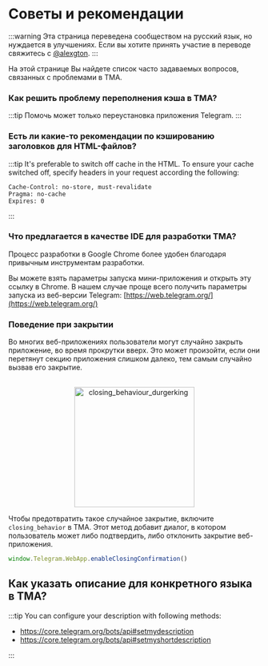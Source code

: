 # Советы и рекомендации

:::warning
Эта страница переведена сообществом на русский язык, но нуждается в улучшениях. Если вы хотите принять участие в переводе свяжитесь с [@alexgton](https://t.me/alexgton).
:::

На этой странице Вы найдете список часто задаваемых вопросов, связанных с проблемами в TMA.

### Как решить проблему переполнения кэша в TMA?

:::tip
Помочь может только переустановка приложения Telegram.
:::

### Есть ли какие-то рекомендации по кэшированию заголовков для HTML-файлов?

:::tip
It's preferable to switch off cache in the HTML. To ensure your cache switched off, specify headers in your request according the following:

```curl
Cache-Control: no-store, must-revalidate
Pragma: no-cache
Expires: 0
```

:::

### Что предлагается в качестве IDE для разработки TMA?

Процесс разработки в Google Chrome более удобен благодаря привычным инструментам разработки.

Вы можете взять параметры запуска мини-приложения и открыть эту ссылку в Chrome. В нашем случае проще всего получить параметры запуска из веб-версии Telegram: [https://web.telegram.org/](https://web.telegram.org/)

### Поведение при закрытии

Во многих веб-приложениях пользователи могут случайно закрыть приложение, во время прокрутки вверх. Это может произойти, если они перетянут секцию приложения слишком далеко, тем самым случайно вызвав его закрытие.

<p align="center">
    <br />
    <img width="240" src="/img/docs/telegram-apps/closing-behaviour.svg" alt="closing_behaviour_durgerking" />
    <br />
</p>

Чтобы предотвратить такое случайное закрытие, включите `closing_behavior` в TMA. Этот метод добавит диалог, в котором пользователь может либо подтвердить, либо отклонить закрытие веб-приложения.

```typescript
window.Telegram.WebApp.enableClosingConfirmation()
```

## Как указать описание для конкретного языка в TMA?

:::tip
You can configure your description with following methods:

- https://core.telegram.org/bots/api#setmydescription
- https://core.telegram.org/bots/api#setmyshortdescription

:::

